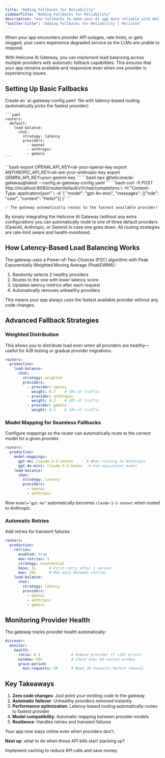 ```yaml
---
title: "Adding Fallbacks for Reliability"
sidebarTitle: "Adding Fallbacks for Reliability"
description: "Use fallbacks to make your AI app more reliable with Helicone AI Gateway"
"twitter:title": "Adding Fallbacks for Reliability | Helicone"
---
```



When your app encounters provider API outages, rate limits, or gets slogged, your users experience degraded service as the LLMs are unable to respond.

With Helicone AI Gateway, you can implement load balancing across multiple providers with automatic fallback capabilities. This ensures that your app remains available and responsive even when one provider is experiencing issues.

## Setting Up Basic Fallbacks

<Steps>
  <Step title="Create your config file">
    Create an `ai-gateway-config.yaml` file with latency-based routing (automatically picks the fastest provider):

    ```yaml
    routers:
      default:
        load-balance:
          chat:
            strategy: latency
            providers:
              - openai
              - anthropic
              - gemini
    ```
  </Step>

  <Step title="Ensure your provider API keys are set">
    ```bash
    export OPENAI_API_KEY=sk-your-openai-key
    export ANTHROPIC_API_KEY=sk-ant-your-anthropic-key
    export GEMINI_API_KEY=your-gemini-key
    ```
  </Step>

  <Step title="Start the gateway">
    ```bash
    npx @helicone/ai-gateway@latest --config ai-gateway-config.yaml
    ```
  </Step>

  <Step title="Test load balancing">
    ```bash
    curl -X POST http://localhost:8080/router/default/v1/chat/completions \
      -H "Content-Type: application/json" \
      -d '{
        "model": "gpt-4o-mini",
        "messages": [{"role": "user", "content": "Hello!"}]
      }'
    ```
    
    ✅ The gateway automatically routes to the fastest available provider!
  </Step>
</Steps>

<Note>
  By simply integrating the Helicone AI Gateway (without any extra configuration) you can automatically route to one of three default providers (OpenAI, Anthropic, or Gemini) in case one goes down. All routing strategies are rate-limit aware and health-monitored.
</Note>

## How Latency-Based Load Balancing Works

The gateway uses a Power-of-Two-Choices (P2C) algorithm with Peak Exponentially Weighted Moving Average (PeakEWMA):

1. Randomly selects 2 healthy providers
2. Routes to the one with lower latency score
3. Updates latency metrics after each request
4. Automatically removes unhealthy providers

This means your app always uses the fastest available provider without any code changes.

## Advanced Fallback Strategies

### Weighted Distribution

This allows you to distribute load even when all providers are healthy—useful for A/B testing or gradual provider migrations.

```yaml
routers:
  production:
    load-balance:
      chat:
        strategy: weighted
        providers:
          - provider: openai
            weight: 0.7    # 70% of traffic
          - provider: anthropic
            weight: 0.2    # 20% of traffic
          - provider: gemini
            weight: 0.1    # 10% of traffic
```

### Model Mapping for Seamless Fallbacks

Configure mappings so the router can automatically route to the correct model for a given provider.

```yaml
routers:
  production:
    model-mappings:
      gpt-4o: claude-3-5-sonnet      # When routing to Anthropic
      gpt-4o-mini: claude-3-5-haiku   # Use equivalent model
    load-balance:
      chat:
        strategy: latency
        providers:
          - openai
          - anthropic
```

Now `model="gpt-4o"` automatically becomes `claude-3-5-sonnet` when routed to Anthropic.

### Automatic Retries

Add retries for transient failures:

```yaml
routers:
  production:
    retries:
      enabled: true
      max-retries: 3
      strategy: exponential
      base: 1s      # First retry after 1 second
      max: 30s      # Max wait between retries
    load-balance:
      chat:
        strategy: latency
        providers:
          - openai
          - anthropic
          - gemini
```

## Monitoring Provider Health

The gateway tracks provider health automatically:

```yaml
discover:
  monitor:
    health:
      ratio: 0.1              # Remove provider if >10% errors
      window: 60s             # Check over 60-second window
      grace-period:
        min-requests: 20      # Need 20 requests before removal
```

## Key Takeaways

1. **Zero code changes**: Just point your existing code to the gateway
2. **Automatic failover**: Unhealthy providers removed instantly
3. **Performance optimization**: Latency-based routing automatically routes to fastest provider
4. **Model compatibility**: Automatic mapping between provider models
5. **Resilience**: Handles retries and transient failures

Your app now stays online even when providers don't. 

**Next up**: what to do when those API bills start stacking up?

<Card title="Implementing Caching to Reduce Costs" icon="database" href="/guides/cookbooks/ai-gateway/caching">
  Implement caching to reduce API calls and save money
</Card>

<QuestionsSection />
